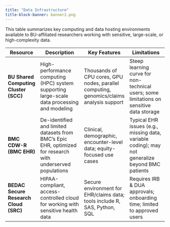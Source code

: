 ```yaml
---
title: "Data Infrastructure"
title-block-banner: banner2.png
---
```


This table summarizes key computing and data hosting environments available to BU-affiliated researchers working with sensitive, large-scale, or high-complexity data.

| Resource                          | Description                                                                                                          | Key Features                                                                                   | Limitations                                                                                       |
|----------------------------------|----------------------------------------------------------------------------------------------------------------------|------------------------------------------------------------------------------------------------|---------------------------------------------------------------------------------------------------|
| **BU Shared Computing Cluster (SCC)** | High-performance computing (HPC) system supporting large-scale data processing and modeling                         | Thousands of CPU cores, GPU nodes, parallel computing, genomics/claims analysis support        | Steep learning curve for non-technical users; some limitations on sensitive data storage         |
| **BMC CDW-R (BMC EHR)**          | De-identified and limited datasets from BMC’s Epic EHR, optimized for research with underserved populations         | Clinical, demographic, encounter-level data; equity-focused use cases                          | Typical EHR issues (e.g., missing data, variable coding); may not generalize beyond BMC patients |
| **BEDAC Secure Research Cloud (SRC)** | HIPAA-compliant, access-controlled cloud for working with sensitive health data                                     | Secure environment for EHR/claims data; tools include R, SAS, Python, SQL                      | Requires IRB & DUA approvals; onboarding time; limited to approved users                         |


  

